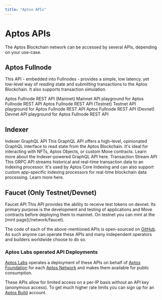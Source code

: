```yaml
---
title: "Aptos APIs"
---
```



# Aptos APIs

The Aptos Blockchain network can be accessed by several APIs, depending on your use-case.

## Aptos Fullnode

This API - embedded into Fullnodes - provides a simple, low latency, yet low-level way of _reading_ state and
_submitting_ transactions to the Aptos Blockchain. It also supports transaction simulation.

<Cards>
   <Card href="./apis/fullnode-rest-api-reference?network=mainnet">
      <Card.Title>Aptos Fullnode REST API (Mainnet)</Card.Title>
      <Card.Description>Mainnet API playground for Aptos Fullnode REST API</Card.Description>
   </Card>
   <Card href="./apis/fullnode-rest-api-reference?network=testnet">
      <Card.Title>Aptos Fullnode REST API (Testnet)</Card.Title>
      <Card.Description>Testnet API playground for Aptos Fullnode REST API</Card.Description>
   </Card>
   <Card href="./apis/fullnode-rest-api-reference?network=devnet">
      <Card.Title>Aptos Fullnode REST API (Devnet)</Card.Title>
      <Card.Description>Devnet API playground for Aptos Fullnode REST API</Card.Description>
   </Card>
</Cards>

## Indexer

<Cards>
   <Card href="./indexer">
      <Card.Title>Indexer GraphQL API</Card.Title>
      <Card.Description>
         This GraphQL API offers a high-level, opinionated GraphQL interface to read state from the Aptos Blockchain.
         It's ideal for interacting with NFTs, Aptos Objects, or custom Move contracts.
         Learn more about the Indexer-powered GraphQL API here.
      </Card.Description>
   </Card>
   <Card href="./indexer/txn-stream">
      <Card.Title>Transaction Stream API</Card.Title>
      <Card.Description>
         This GRPC API streams historical and real-time transaction data to an indexing processor.
         It's used by Aptos Core Indexing and can also support custom app-specific indexing processors
         for real-time blockchain data processing. Learn more here.
      </Card.Description>
   </Card>
</Cards>

## Faucet (Only Testnet/Devnet)

<Cards>
   <Card href="./apis/faucet-api">
      <Card.Title>Faucet API</Card.Title>
      <Card.Description>
         This API provides the ability to receive test tokens on devnet. Its primary purpose is the development
         and testing of applications and Move contracts before deploying them to mainnet. On testnet you can mint at the [mint page](/network/faucet).
      </Card.Description>
   </Card>
</Cards>


The code of each of the above-mentioned APIs is open-sourced on [GitHub](https://github.com/aptos-labs/aptos-core). As
such anyone can operate these APIs and many independent operators and builders worldwide choose to do so.

### Aptos Labs operated API Deployments

[Aptos Labs](https://aptoslabs.com) operates a deployment of these APIs on behalf of [Aptos Foundation](https://aptosfoundation.org/)
for each [Aptos Network](../network/nodes/networks.mdx) and makes them available for public consumption.

These APIs allow for limited access on a per-IP basis without an API key (anonymous access). To get much higher rate limits you can sign up for an [Aptos Build](https://build.aptoslabs.com/) account.

